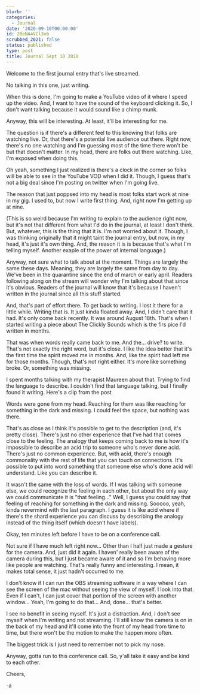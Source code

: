 ```yaml
---
blurb: ''
categories:
  - Journal
date: '2020-09-10T00:00:00'
id: 20eNA4VCl3vb
scrubbed_2021: false
status: published
type: post
title: Journal Sept 10 2020
---
```


Welcome to the first journal entry that's live streamed.

No talking in this one, just writing.

When this is done, I'm going to make a YouTube video of it where I speed up the video. And, I want to have the sound of the keyboard clicking it. So, I don't want talking because it would sound like a chimp munk.

Anyway, this will be interesting. At least, it'll be interesting for me.

The question is if there's a different feel to this knowing that folks are watching live. Or, that there's a potential live audience out there. Right now, there's no one watching and I'm guessing most of the time there won't be but that doesn't matter. In my head, there are folks out there watching. Like, I'm exposed when doing this.

Oh yeah, something I just realized is there's a clock in the corner so folks will be able to see in the YouTube VOD when I did it. Though, I guess that's not a big deal since I'm posting on twitter when I'm going live.

The reason that just poppsed into my head is most folks start work at nine in my gig. I used to, but now I write first thing. And, right now I'm getting up at nine.

(This is so weird because I'm writing to explain to the audience right now, but it's not that different from what I'd do in the journal, at least I don't think. But, whatever, this is the thing that it is. I'm not worried about it. Though, I was thinking originally that it might taint the journal entry, but now, in my head, it's just it's own thing. And, the reason it is is because that's what I'm telling myself. Another exaple of the power of internal language.)

Anyway, not sure what to talk about at the moment. Things are largely the same these days. Meaning, they are largely the same from day to day. We've been in the quarantine since the end of march or early april. Readers following along on the stream will wonder why I'm talking about that since it's obvious. Readers of the journal will know that it's because I haven't written in the journal since all this stuff started.

And, that's part of effort there. To get back to writing. I lost it there for a little while. Writing that is. It just kinda floated away. And, I didn't care that it had. It's only come back recently. It was around August 18th. That's when I started writing a piece about The Clickly Sounds which is the firs pice I'd written in months.

That was when words really came back to me. And the... drive? to write. That's not exactly the right word, but it's close. I like the idea better that it's the first time the spirit moved me in months. And, like the spirit had left me for those months. Though, that's not right either. It's more like something broke. Or, something was missing.

I spent months talking with my therapist Maureen about that. Trying to find the language to describe. I couldn't find that language talking, but I finally found it writing. Here's a clip from the post

Words were gone from my head. Reaching for them was like reaching for something in the dark and missing. I could feel the space, but nothing was there.

That's as close as I think it's possible to get to the description (and, it's pretty close). There's just no other experience that I've had that comes close to the feeling. The analogy that keeps coming back to me is how it's impossible to describe an acid trip to someone who's never done acid. There's just no common experience. But, with acid, there's enough commonality with the rest of life that you can touch on connections. It's possible to put into word something that someone else who's done acid will understand. Like you can describe it.

It wasn't the same with the loss of words. If I was talking with someone else, we could recognize the feeling in each other, but about the only way we could communicate it is "that feeling..." Well, I guess you could say that feeling of reaching for something in the dark and missing. Sooooo, yeah, kinda nevermind with the last paragraph. I guess it is like acid where if there's the shard experience you can discuss by describing the analogy instead of the thing itself (which doesn't have labels).

Okay, ten minutes left before I have to be on a conference call.

Not sure if I have much left right now... Other than I half just made a gesture for the camera. And, just did it again. I haven' really been aware of the camera during this, but I just became aware of it and so I'm behaving more like people are watching. That's really funny and interesting. I mean, it makes total sense, it just hadn't occurred to me.

I don't know if I can run the OBS streaming software in a way where I can see the screen of the mac without seeing the view of myself. I look into that. Even if I can't, I can just cover that portion of the screen with another window... Yeah, I'm going to do that... And, done... that's better.

I see no benefit in seeing myself. It's just a distraction. And, I don't see myself when I'm writing and not streaming. I'll still know the camera is on in the back of my head and it'll come into the front of my head from time to time, but there won't be the motion to make the happen more often.

The biggest trick is I just need to remember not to pick my nose.

Anyway, gotta run to this conference call. So, y'all take it easy and be kind to each other.

Cheers,

-a
